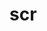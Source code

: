 # scr


<ul className="grid grid-cols-1 md:grid-cols-2 lg:grid-cols-3 xl:grid-cols-4 gap-4 -ml-6">

<ReferenceCard
    title="ah"
    description="This command allows the user to retrieve After-Hours stock movers according to a chosen screener."
    url="/bot/reference/telegram/screeners/scr/ah"
/>
<ReferenceCard
    title="all"
    description="This command allows the user to view all available screeners during market hours."
    url="/bot/reference/telegram/screeners/scr/all"
/>
<ReferenceCard
    title="pm"
    description="This command offers the user the ability to view the top pre-market gainers, losers, and most active..."
    url="/bot/reference/telegram/screeners/scr/pm"
/>
</ul>
